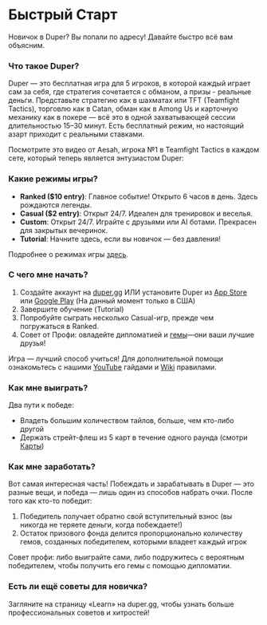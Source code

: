 
# Быстрый Старт

Новичок в Duper? Вы попали по адресу! Давайте быстро всё вам объясним.

### Что такое Duper?

Duper — это бесплатная игра для 5 игроков, в которой каждый играет сам за себя, где стратегия сочетается с обманом, а призы - реальные деньги. Представьте стратегию как в шахматах или TFT (Teamfight Tactics), торговлю как в Catan, обман как в Among Us и карточную механику как в покере — всё это в одной захватывающей сессии длительностью 15–30 минут. Есть бесплатный режим, но настоящий азарт приходит с реальными ставками.

Посмотрите это видео от Aesah, игрока №1 в Teamfight Tactics в каждом сете, который теперь является энтузиастом Duper:
<YouTube id="CtORUaHitp8" />

### Какие режимы игры?

- **Ranked (\$10 entry)**: Главное событие! Открыто 6 часов в день. Здесь рождаются легенды.
- **Casual (\$2 entry)**: Открыт 24/7. Идеален для тренировок и веселья.
- **Custom**: Открыт 24/7. Играйте с друзьями или AI ботами. Прекрасен для закрытых вечеринок.
- **Tutorial**: Начните здесь, если вы новичок — без давления!

Подробнее о режимах игры [здесь](режимы).

### С чего мне начать?

1. Создайте аккаунт на [duper.gg](https://www.duper.gg) ИЛИ установите Duper из [App Store](https://apps.apple.com/us/app/duper-social-war-game/id6748410227) или [Google Play](https://play.google.com/store/apps/details?id=com.CurioResearch.Duper) (На данный момент только в США)
2. Завершите обучение (Tutorial)
3. Попробуйте сыграть несколько Casual-игр, прежде чем погружаться в Ranked.
4. Совет от Профи: овладейте дипломатией и [гемы](./wiki/fundamentals/resources#gems)—они ваши лучшие друзья!

Игра — лучший способ учиться! Для дополнительной помощи ознакомьтесь с нашими [YouTube](https://youtube.com/@dupergame) гайдами и [Wiki](./wiki/) правилами.

### Как мне выиграть?

Два пути к победе:
- Владеть большим количеством тайлов, больше, чем кто-либо другой
- Держать стрейт-флеш из 5 карт в течение одного раунда (смотри [Карты](./wiki/fundamentals/resources#cards))

### Как мне заработать?

Вот самая интересная часть! Побеждать и зарабатывать в Duper — это разные вещи, и победа — лишь один из способов набрать очки. После того как кто-то победит:

1. Победитель получает обратно свой вступительный взнос (вы никогда не теряете деньги, когда побеждаете!)
2. Остаток призового фонда делится пропорционально количеству гемов, созданных победителем, которыми владеет каждый игрок

Совет профи: либо выиграйте сами, либо подружитесь с вероятным победителем, чтобы получить его гемы с помощью дипломатии.

### Есть ли ещё советы для новичка?

Загляните на страницу «Learn» на duper.gg, чтобы узнать больше профессиональных советов и хитростей!
